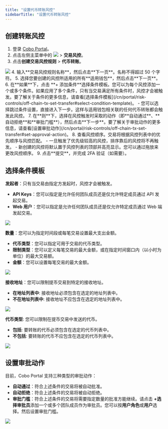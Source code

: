 ```yaml
---
title: "设置代币转账风控"
sidebarTitle: "设置代币转账风控"
---
```


## 创建转账风控
1. 登录 [Cobo Portal](https://portal.cobo.com/login)。
2. 点击左侧主菜单中的 <img src="/cn/images/common/wallets_icon_cn.svg" className="icon"/> > **交易风控**。
3. 点击**创建交易风控规则** > **代币转账**。
<img src="/cn/images/risk-controls/create_policy_cn.png" className="screenshot_full_screen"/>
4. 输入**交易风控规则名称**，然后点击**下一页**。名称不得超过 50 个字符。
5. 选择您要创建的风控所适用的所有**适用钱包**，然后点击**下一页**。
6. 在**如果**下，点击 **+ 添加条件**选择条件模板。您可以为每个风控添加一个或多个条件。如果应用了多个条件，只有当交易满足所有条件时，风控才会被触发。要了解关于条件的更多信息，请查看[选择条件模板](/cn/portal/risk-controls/off-chain-tx-set-transfer#select-condition-template)。
   - 您可以选择跳过条件设置，直接进入下一步。这样与适用钱包相关联的任何代币转账都会触发此风控。
7. 在**则**下，选择在风控触发时采取的动作（即**自动通过**、**自动拒绝**和**审批门槛**），然后点击**下一步**。要了解关于审批动作的更多信息，请查看[设置审批动作](/cn/portal/risk-controls/off-chain-tx-set-transfer#set-approval-action)。
8. 查看风控顺序。交易将根据风控列表中的优先顺序与风控匹配。
   - 一旦触发了优先级较高的风控，排序靠后的风控将不再触发。
   - 新创建的风控将默认置于风控列表的顶部并高亮显示。您可以通过拖放来更改风控顺序。
9. 点击**提交**，并完成 2FA 验证（如需要）。


## 选择条件模板<a id="select-condition-template"></a>

**发起者**：只有当交易由指定方发起时，风控才会被触发。
- **API Keys**：您可以指定是允许任何团队成员还是仅允许特定成员通过 API 发起交易。
- **Web 用户**：您可以指定是允许任何团队成员还是仅允许特定成员通过 Web 端发起交易。
<img src="/cn/images/risk-controls/initiator1.png" className="screenshot_full_screen"/>

**数量**：您可以为指定时间段或每笔交易设置最大支出金额。
- **代币类型**：您可以指定可用于交易的代币类型。
- **限制类型**：您可以定义每笔交易的最大金额，或在指定时间窗口内（以小时为单位）的最大交易额。
- **金额**：您可以设置每笔交易的最大金额。
<img src="/cn/images/risk-controls/spending-limits-cn.png" className="screenshot_full_screen"/>

**接收地址**：您可以限制提币交易到特定的接收地址。
- **在地址列表中**: 接收地址必须包含在选定的地址列表中。
- **不在地址列表中**:  接收地址不应包含在选定的地址列表中。
<img src="/cn/images/risk-controls/receiving-address-cn.png" className="screenshot_full_screen"/>

**代币类型**: 您可以限制在提币交易中发送的代币。
- **包括**: 要转账的代币必须包含在选定的代币列表中。
- **不包括**: 要转账的代币不应包含在选定的代币列表中。
<img src="/cn/images/risk-controls/token-limits-cn.png" className="screenshot_full_screen"/>

## 设置审批动作<a id="set-approval-action"></a>
目前，Cobo Portal 支持三种类型的审批动作：
- **自动通过**：符合上述条件的交易将被自动批准。
- **自动拒绝**：符合上述条件的交易将被自动拒绝。
- **审批门槛**：符合上述条件的交易将需要指定数量的批准方能继续。请点击 **+选择审批员**添加一个或多个团队成员作为审批员。您可以按**用户角色**或**用户**选择。然后设置审批门槛。
<img src="/cn/images/risk-controls/approval-action-cn.png" className="screenshot_full_screen"/>